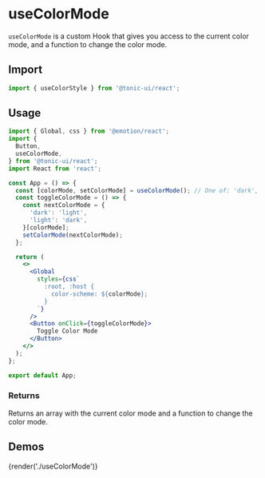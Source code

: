 # useColorMode

`useColorMode` is a custom Hook that gives you access to the current color mode, and a function to change the color mode.

## Import

```js
import { useColorStyle } from '@tonic-ui/react';
```

## Usage

```jsx disabled
import { Global, css } from '@emotion/react';
import {
  Button,
  useColorMode,
} from '@tonic-ui/react';
import React from 'react';

const App = () => {
  const [colorMode, setColorMode] = useColorMode(); // One of: 'dark', 'light'
  const toggleColorMode = () => {
    const nextColorMode = {
      'dark': 'light',
      'light': 'dark',
    }[colorMode];
    setColorMode(nextColorMode);
  };

  return (
    <>
      <Global
        styles={css`
          :root, :host {
            color-scheme: ${colorMode};
          }
        `}
      />
      <Button onClick={toggleColorMode}>
        Toggle Color Mode
      </Button>
    </>
  );
};

export default App;
```

### Returns

Returns an array with the current color mode and a function to change the color mode.

## Demos

{render('./useColorMode')}

